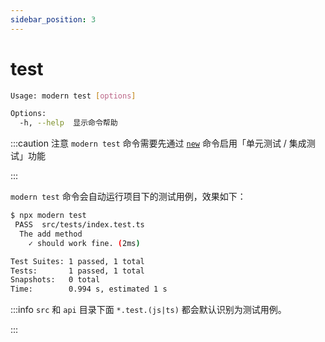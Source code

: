 ```yaml
---
sidebar_position: 3
---
```

# test

```bash
Usage: modern test [options]

Options:
  -h, --help  显示命令帮助
```

:::caution 注意
`modern test` 命令需要先通过 [`new`](/apis/app/commands/new) 命令启用「单元测试 / 集成测试」功能

:::

`modern test` 命令会自动运行项目下的测试用例，效果如下：

```bash
$ npx modern test
 PASS  src/tests/index.test.ts
  The add method
    ✓ should work fine. (2ms)

Test Suites: 1 passed, 1 total
Tests:       1 passed, 1 total
Snapshots:   0 total
Time:        0.994 s, estimated 1 s
```

:::info
`src` 和 `api` 目录下面 `*.test.(js|ts)` 都会默认识别为测试用例。

:::
